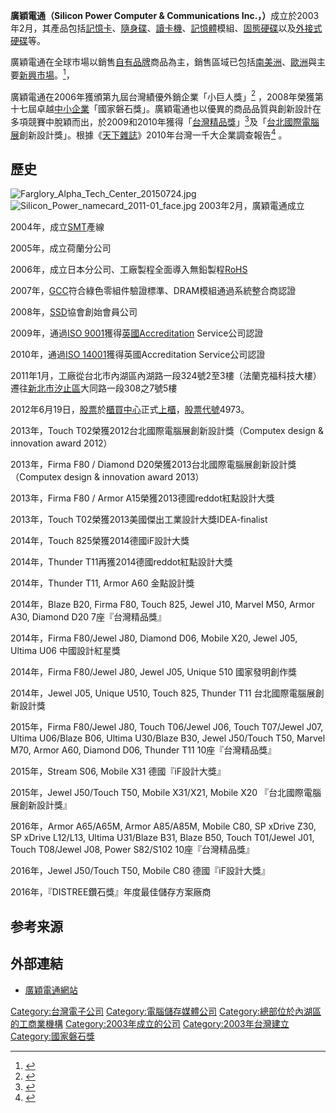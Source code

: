 {{Infobox Company
|company_name = 廣穎電通股份有限公司
|company_name_en = Silicon Power Computer & Communications Inc.
|company_type = [[上櫃公司|上櫃公司]]
|logo = [[File:2011-10-03_Silicon_Power_logo.png|200px]]
|caption = 廣穎電通第二代商標
|market_information = 4973
|local_code_name = TW
|local_code = 80161908
|abbreviated_name = 廣穎、SP
|foundation = 2003年2月
|location = {{flagicon|Taiwan}}[[台北市|台北市]][[內湖區|內湖區]]洲子街106號7樓<br>（爾法科技中心）
|zip_code=114
|area_served=
|telephone_no=+886 2 8797-8833
|GM = 袁培榮
|industry =
|products = [[記憶體|記憶體模組]]、[[記憶卡|記憶卡]]、[[固態硬碟|固態硬碟]]、[[隨身碟|隨身碟]]、[[外接式硬碟|外接式硬碟]]等
|services=
|capital=
|revenue=
|num_employees = 400人
|accounting_period=
|parent=
|major_shareholder=
|subsid=
|homepage = [http://www.silicon-power.com www.silicon-power.com]
}}
'''廣穎電通（Silicon Power Computer & Communications Inc.，{{otc|4973}}）'''成立於2003年2月，其產品包括[[記憶卡|記憶卡]]、[[隨身碟|隨身碟]]、[[讀卡機|讀卡機]]、[[記憶體|記憶體]]模組、[[固態硬碟|固態硬碟]]以及[[外接式硬碟|外接式硬碟]]等。

廣穎電通在全球市場以銷售[[自有品牌|自有品牌]]商品為主，銷售區域已包括[[南美洲|南美洲]]、[[歐洲|歐洲]]與主要[[新興市場|新興市場]]。<ref>{{cite news | language = zh-cn | author = 《小熊在-{}-线网》宁道奇 | coauthors =  | url = http://tech.sina.com.cn/digi/2010-07-20/15401426184.shtml | title =金属狂潮：广颖电通Touch 830闪存盘 | work =  | publisher = [[新浪网|新浪网]] | pages =  | date = 2010-07-20 | accessdate =  }}</ref>，

廣穎電通在2006年獲頒第九屆台灣績優外銷企業「小巨人獎」<ref>{{cite news | language =  | author =  | coauthors =  | url = http://www.moeasmea.gov.tw/public/Attachment/79914135571.pdf | title = 2006年中小企業各類表揚得獎名單 | work =  | publisher = [[經濟部中小企業處|經濟部中小企業處]] | pages =  | date =  | accessdate = 2011-02-13 | archive-url = https://web.archive.org/web/20160305021938/http://www.moeasmea.gov.tw/public/Attachment/79914135571.pdf | archive-date = 2016-03-05 | dead-url = yes }}</ref>
，2008年榮獲第十七屆卓越[[中小企業|中小企業]]「國家磐石獎」。廣穎電通也以優異的商品品質與創新設計在多項競賽中脫穎而出，於2009和2010年獲得「[[台灣精品獎|台灣精品獎]]」<ref>{{cite news| language =| author =戴瑞芬報導| coauthors =| url =http://tw.news.yahoo.com/article/url/d/a/100719/1/29i4p.html| title =台灣精品週優質平價拼商機| work =| publisher =[[中廣新聞網|中廣新聞網]]| pages =| date =2010-07-19| accessdate =}}{{dead link|date=2018年2月 |bot=InternetArchiveBot |fix-attempted=yes }}</ref>及「[[台北國際電腦展|台北國際電腦展]]創新設計獎」。根據《[[天下雜誌|天下雜誌]]》2010年台灣一千大企業調查報告<ref>{{cite news| language =| author =| coauthors =| url =http://www.cw.com.tw/article/index.jsp?id=40826| title =二○一○年《天下雜誌》1000大企業大調查| work =| publisher =天下雜誌| pages =| date =2010-05| accessdate =| deadurl =yes| archiveurl =https://web.archive.org/web/20100507113852/http://www.cw.com.tw/article/index.jsp?id=40826| archivedate =2010-05-07}}</ref>
。

== 歷史 ==
[[File:Farglory_Alpha_Tech_Center_20150724.jpg|thumb]]
[[File:Silicon_Power_namecard_2011-01_face.jpg|thumb]]
2003年2月，廣穎電通成立

2004年，成立[[SMT|SMT]]產線

2005年，成立荷蘭分公司

2006年，成立日本分公司、工廠製程全面導入無鉛製程[[RoHS|RoHS]]

2007年，[[GCC|GCC]]符合綠色零組件驗證標準、DRAM模組通過系統整合商認證

2008年，[[固态硬盘|SSD]]協會創始會員公司

2009年，通過[[ISO_9001|ISO 9001]]獲得[[英國|英國]]Accreditation Service公司認證

2010年，通過[[ISO_14001|ISO 14001]]獲得英國Accreditation Service公司認證

2011年1月，工廠從台北市內湖區內湖路一段324號2至3樓（法蘭克福科技大樓）遷往[[新北市|新北市]][[汐止區|汐止區]]大同路一段308之7號5樓

2012年6月19日，[[股票|股票]]於[[櫃買中心|櫃買中心]]正式[[上櫃|上櫃]]，[[股票代號|股票代號]]4973。

2013年，Touch T02榮獲2012台北國際電腦展創新設計獎（Computex design & innovation award 2012）

2013年，Firma F80 / Diamond D20榮獲2013台北國際電腦展創新設計獎（Computex design & innovation award 2013）

2013年，Firma F80 / Armor A15榮獲2013德國reddot紅點設計大獎

2013年，Touch T02榮獲2013美國傑出工業設計大獎IDEA-finalist

2014年，Touch 825榮獲2014德國iF設計大獎

2014年，Thunder T11再獲2014德國reddot紅點設計大獎

2014年，Thunder T11, Armor A60 金點設計獎

2014年，Blaze B20, Firma F80, Touch 825, Jewel J10, Marvel M50, Armor A30, Diamond D20 7座『台灣精品獎』

2014年，Firma F80/Jewel J80, Diamond D06, Mobile X20, Jewel J05, Ultima U06 中國設計紅星獎

2014年，Firma F80/Jewel J80, Jewel J05, Unique 510 國家發明創作獎

2014年，Jewel J05, Unique U510, Touch 825, Thunder T11 台北國際電腦展創新設計獎

2015年，Firma F80/Jewel J80, Touch T06/Jewel J06, Touch T07/Jewel J07, Ultima U06/Blaze B06, Ultima U30/Blaze B30, Jewel J50/Touch T50, Marvel M70, Armor A60, Diamond D06, Thunder T11 10座『台灣精品獎』

2015年，Stream S06, Mobile X31 德國『iF設計大獎』

2015年，Jewel J50/Touch T50, Mobile X31/X21, Mobile X20 『台北國際電腦展創新設計獎』

2016年，Armor A65/A65M, Armor A85/A85M, Mobile C80, SP xDrive Z30, SP xDrive L12/L13, Ultima U31/Blaze B31, Blaze B50, Touch T01/Jewel J01, Touch T08/Jewel J08, Power S82/S102 10座『台灣精品獎』

2016年，Jewel J50/Touch T50, Mobile C80 德國『iF設計大獎』

2016年，『DISTREE鑽石獎』年度最佳儲存方案廠商

==参考来源==
{{reflist}}
==外部連結==
{{commons category|Silicon Power}}
* [http://www.silicon-power.com 廣穎電通網站] {{Wayback|url=http://www.silicon-power.com/ |date=20200623193701 }}

[[Category:台灣電子公司|Category:台灣電子公司]]
[[Category:電腦儲存媒體公司|Category:電腦儲存媒體公司]]
[[Category:總部位於內湖區的工商業機構|Category:總部位於內湖區的工商業機構]]
[[Category:2003年成立的公司|Category:2003年成立的公司]]
[[Category:2003年台灣建立|Category:2003年台灣建立]]
[[Category:國家磐石獎|Category:國家磐石獎]]